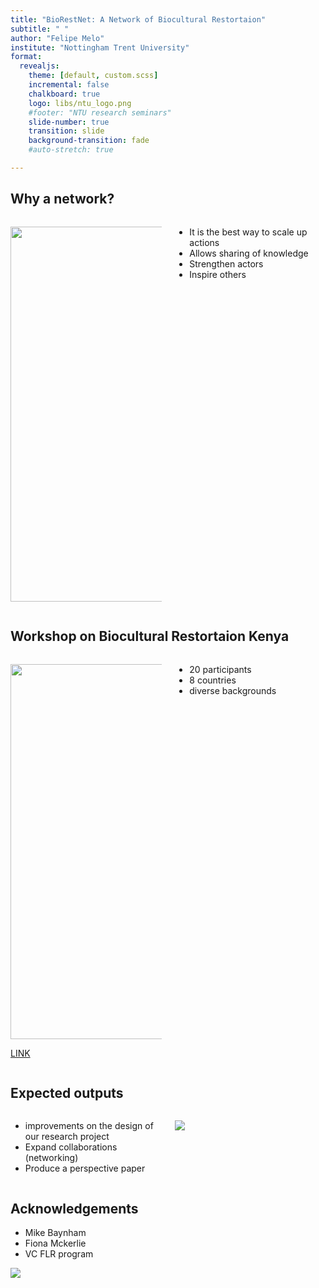 ```yaml
---
title: "BioRestNet: A Network of Biocultural Restortaion"
subtitle: " "
author: "Felipe Melo"
institute: "Nottingham Trent University"
format:
  revealjs:
    theme: [default, custom.scss]
    incremental: false
    chalkboard: true
    logo: libs/ntu_logo.png
    #footer: "NTU research seminars"
    slide-number: true
    transition: slide
    background-transition: fade
    #auto-stretch: true

---
```



## Why a network?
::::{.columns}
:::{.column width="50%"}
![](https://www.lebow.drexel.edu/sites/default/files/legacy/story/1501077931-network.jpg){width=600}

:::
:::{.column width="50%"}
-   It is the best way to scale up actions
-   Allows sharing of knowledge
-   Strengthen actors
-   Inspire others
:::
::::

## Workshop on Biocultural Restortaion Kenya
::::{.columns}
:::{.column width="50%"}
![](libs/site_biorest.png){width=600}

[LINK](https://fplmelo.github.io/biorestnet/)

:::
:::{.column width="50%"}
- 20 participants
- 8 countries
- diverse backgrounds

:::
::::

## Expected outputs

::::{.columns}
:::{.column width="50%"}
- improvements on the design of our research project
- Expand collaborations (networking)
- Produce a perspective paper

:::
:::{.column width="50%"}

![](libs/research_plan.jpg)

:::
::::

## Acknowledgements

- Mike Baynham
- Fiona Mckerlie
- VC FLR program

![](ntu_logo.png)
